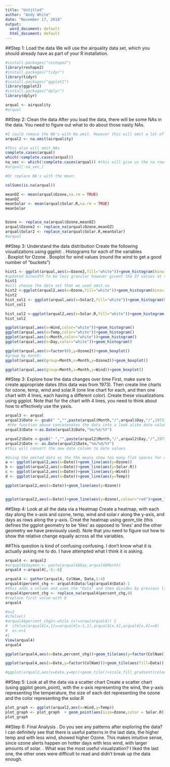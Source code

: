 ---
title: "Untitled"
author: "Andy White"
date: "November 17, 2018"
output:
  word_document: default
  html_document: default
---

##Step	1:	Load	the	data
We	will	use	the	airquality	data	set,	which you	should	already	have	as	part	of	your	R	installation.
```{r part1}
#install.packages("reshape2")
library(reshape2)
#install.packages("tidyr")
library(tidyr)
#install.packages("ggplot2")
library(ggplot2)
#install.packages("dplyr")
library(dplyr)

arqual <- airquality
#arqual

```

##Step	2:	Clean	the	data
After	you	load	the	data,	there	will	be	some	NAs	in	the	data.	You	need	to	figure	out	what	to	do	about	those	nasty	NAs.


``` {r removenas}
#I could remove the NA's with Na.omit. However this will omit a lot of values
arqual2 <- na.omit(airquality)

#This also will omit NAs
complete.cases(arqual)
which(!complete.cases(arqual))
na_vec <- which(!complete.cases(arqual)) #this will give us the na rows that are present 
#arqual[-na_vec,]

#Or replace NA's with the mean:

colSums(is.na(arqual))

meanOZ <- mean(arqual$Ozone,na.rm = TRUE)
meanOZ
meanSolar <- mean(arqual$Solar.R,na.rm = TRUE)
meanSolar


Ozone <- replace_na(arqual$Ozone,meanOZ)
arqual$Ozone2 <- replace_na(arqual$Ozone,meanOZ)
arqual$Solar2 <- replace_na(arqual$Solar.R,meanSolar)
#arqual

```


##Step	3:	Understand	the	data	distribution
Create	the	following	visualizations using	ggplot:
. Histograms	for	each	of	the	variables		
. Boxplot	for	Ozone
. Boxplot for	wind	values	(round	the	wind	to	get	a	good	number	of	"buckets")

```{r step3}
hist1 <- ggplot(arqual,aes(x=Ozone2,fill="white"))+geom_histogram(binwidth = 20)
#updated binwidth to be less granular however givent the 37 values at the "mean" 
hist1
#will choose the data set that we used omit.na
hist2 <-ggplot(arqual2,aes(x=Ozone,fill="white"))+geom_histogram(bins=10)
hist2
hist_sol1 <- ggplot(arqual,aes(x=Solar2,fill="white"))+geom_histogram(binwidth = 30)
hist_sol1

hist_sol2 <-ggplot(arqual2,aes(x=Solar.R,fill="white"))+geom_histogram(bins=10)
hist_sol2

ggplot(arqual,aes(x=Wind,color="white"))+geom_histogram()
ggplot(arqual,aes(x=Temp,color="white"))+geom_histogram()
ggplot(arqual,aes(x=Month,color="white"))+geom_histogram()
ggplot(arqual,aes(x=Day,color="white"))+geom_histogram()

ggplot(arqual,aes(x=factor(0),y=Ozone2))+geom_boxplot()
#group by month:
ggplot(arqual,aes(group=Month,x=Month,y=Ozone2))+geom_boxplot()

ggplot(arqual,aes(group=Month,x=Month,y=Wind))+geom_boxplot()


```


##Step	3:	Explore	how	the	data	changes	over	time
First,	make	sure	to	create	appropriate	dates	(this	data	was	from	1973).	Then	create	line	charts for	ozone,	temp,	wind	and	solar.R (one	line	chart	for	each,	and	then	one	chart	with	4	lines,	each	having	a	different	color).
Create	these	visualizations	using	ggplot. Note	that	for	the	chart	with	4	lines,	you	need	to	think	about	how	to	effectively	use	the	yaxis.

``` {r step4}
arqual3 <- arqual
arqual3$Date <- gsub(" ","",paste(arqual$Month,"/",arqual$Day,"/",1973))
 #the function above concatenates the data into a look alike date value
arqual3$Date <-as.Date(arqual3$Date,"%m/%d/%Y")                        

arqual2$Date <-gsub(" ","",paste(arqual2$Month,"/",arqual2$Day,"/",1973))
arqual2$Date <- as.Date(arqual2$Date,"%m/%d/%Y")
#this will convert the new date column to date values

#Using the omited data as the the means show too many flat spaces for ozone
a <- ggplot(arqual2,aes(x=Date))+geom_line(aes(y=Ozone))
b <- ggplot(arqual2,aes(x=Date))+geom_line(aes(y=Solar.R))
c <- ggplot(arqual2,aes(x=Date))+geom_line(aes(y=Wind))
d <- ggplot(arqual2,aes(x=Date))+geom_line(aes(y=Temp))

ggplot(arqual2,aes(x=Date))+geom_line(aes(y=Ozone))


ggplot(arqual2,aes(x=Date))+geom_line(aes(y=Ozone),colour="red")+geom_line(aes(y=Temp),colour="green")+geom_line(aes(y=Wind),colour="yellow") + geom_line(aes(y=Solar.R),colour="black")

```


##Step	4:	Look	at	all	the data	via	a	Heatmap
Create a	heatmap,	with	each	day	along	the	x-axis	and	ozone,	temp,	wind	and	solar.r	along	the	y-axis,	and	days	as	rows	along	the	y-axis.	 Creat	the	heatmap	using	geom_tile (this defines	the	ggplot geometry	to	be	'tiles'	as	opposed	to	'lines'	and	the	other	geometry	we	have	previously	used).
Note	that	you	need	to	figure	out	how	to	show	the	relative	change	equally	across	all	the	
variables.

##This question is kind of confusing confusing. I don't know what it is actually asking me to do. I have attempted what I think it is asking. 
```{r step5}


arqual4 <- arqual2 
#arqual4$daymon <- paste(arqual4$Day,arqual4$Month)
arqual4 <-arqual4[,-5:-6]

arqual4 <- gather(arqual4, ColNam, Data,1:4)
arqual4$percent_chg <- arqual4$Data/lag(arqual4$Data)-1
#this adds a column and uses the "Data" and then divides by previous line item
arqual4$percent_chg <- replace_na(arqual4$percent_chg,0)
#replace first value with 0
arqual4

#x=2
#ifelse()
#arqual4$percent_chg2<-while (x!=nrow(arqual4)) {
#  ifelse(arqual4[x,1]==arqual4[x-1,1],arqual4[x,4],arqual4[x,4]==0)
#  x<-x+1
#}
View(arqual4)
arqual4

ggplot(arqual4,aes(x=Date,percent_chg))+geom_tile(aes(y=factor(ColNam)))

ggplot(arqual4,aes(x=Date,y=factor(ColNam)))+geom_tile(aes(fill=Data)) 

#ggplot(arqual2,aes(x=Date,y=mp))+geom_tile()+scale_fill_gradient(colours=colorRampPalette(c('blue','red'))(100))


```


##Step	5:	Look	at	all	the	data	via	a	scatter	chart
Create	a	scatter	chart (using	ggplot	geom_point),	with	the	x-axis	representing	the	wind,	the	
y-axis	representing	the	temperature,	the	size	of	each	dot	representing	the	ozone	and	the	
color	representing	the	solar.R
```{r Step6}
plot_graph <- ggplot(arqual2,aes(x=Wind,y=Temp))
plot_graph <- plot_graph  + geom_point(aes(size=Ozone,color = Solar.R))
plot_graph
```
##Step	6:	Final	Analysis
. Do	you	see	any	patterns	after	exploring	the	data?	
 I can definitely see that there is useful patterns in the last data, the higher temp and with less wind, showed higher Ozone. This makes intuitive sense, since ozone alerts happen on hotter days with less wind, with larger amounts of solar. 
. What	was	the	most	useful	visualization?
I liked the last one, the other ones were difficult to read and didn't break up the data enough. 










